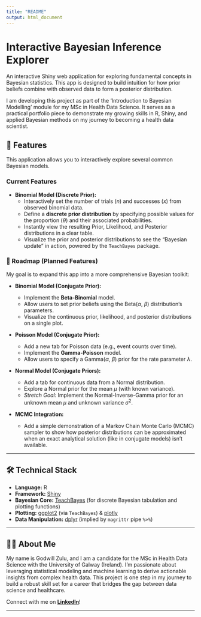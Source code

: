 ```yaml
---
title: "README"
output: html_document
---
```


# Interactive Bayesian Inference Explorer

An interactive Shiny web application for exploring fundamental concepts in Bayesian statistics. This app is designed to build intuition for how prior beliefs combine with observed data to form a posterior distribution.

I am developing this project as part of the 'Introduction to Bayesian Modelling' module for my MSc in Health Data Science. It serves as a practical portfolio piece to demonstrate my growing skills in R, Shiny, and applied Bayesian methods on my journey to becoming a health data scientist.


## 🎯 Features

This application allows you to interactively explore several common Bayesian models.

### Current Features

  * **Binomial Model (Discrete Prior):**
      * Interactively set the number of trials ($n$) and successes ($x$) from observed binomial data.
      * Define a **discrete prior distribution** by specifying possible values for the proportion ($\theta$) and their associated probabilities.
      * Instantly view the resulting Prior, Likelihood, and Posterior distributions in a clear table.
      * Visualize the prior and posterior distributions to see the "Bayesian update" in action, powered by the `TeachBayes` package.

### 🚧 Roadmap (Planned Features)

My goal is to expand this app into a more comprehensive Bayesian toolkit:

  * **Binomial Model (Conjugate Prior):**

      * Implement the **Beta-Binomial** model.
      * Allow users to set prior beliefs using the Beta($\alpha$, $\beta$) distribution's parameters.
      * Visualize the continuous prior, likelihood, and posterior distributions on a single plot.

  * **Poisson Model (Conjugate Prior):**

      * Add a new tab for Poisson data (e.g., event counts over time).
      * Implement the **Gamma-Poisson** model.
      * Allow users to specify a Gamma($\alpha$, $\beta$) prior for the rate parameter $\lambda$.

  * **Normal Model (Conjugate Priors):**

      * Add a tab for continuous data from a Normal distribution.
      * Explore a Normal prior for the mean $\mu$ (with known variance).
      * *Stretch Goal:* Implement the Normal-Inverse-Gamma prior for an unknown mean $\mu$ and unknown variance $\sigma^2$.

  * **MCMC Integration:**

      * Add a simple demonstration of a Markov Chain Monte Carlo (MCMC) sampler to show how posterior distributions can be approximated when an exact analytical solution (like in conjugate models) isn't available.

-----

## 🛠️ Technical Stack

  * **Language:** R
  * **Framework:** [Shiny](https://shiny.posit.co/)
  * **Bayesian Core:** [TeachBayes](https://bayesball.github.io/TeachBayes/) (for discrete Bayesian tabulation and plotting functions)
  * **Plotting:** [ggplot2](https://ggplot2.tidyverse.org/) (via `TeachBayes`) & [plotly](https://plotly.com/r/)
  * **Data Manipulation:** [dplyr](https://dplyr.tidyverse.org/) (implied by `magrittr` pipe `%>%`)

-----

## 🧑‍💻 About Me

My name is Godwill Zulu, and I am a candidate for the MSc in Health Data Science with the University of Galway (Ireland). I'm passionate about leveraging statistical modeling and machine learning to derive actionable insights from complex health data. This project is one step in my journey to build a robust skill set for a career that bridges the gap between data science and healthcare.

Connect with me on [**LinkedIn**](linkedin.com/in/godwill-zulu/)\!

-----